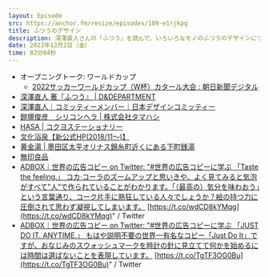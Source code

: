 ```yaml
---
layout: Episode
src: https://anchor.fm/resize/episodes/109-e1rjkpq
title: ふつうのデザイン
description: 深澤直人さんの「ふつう」を読んで、いろいろなモノのふつうのデザインについて考えてみました。
date: 2022年12月2日（金）
time: 82分04秒
---
```


- オープニングトーク: ワールドカップ
    - [2022サッカーワールドカップ（W杯）カタール大会 : 朝日新聞デジタル](https://www.asahi.com/worldcup/)
- [深澤直人 著『ふつう』 | D&DEPARTMENT](https://www.d-department.com/item/2018000100098.html)
- [深澤直人｜コミッティーメンバー｜日本デザインコミッティー](https://designcommittee.jp/member/fukasawa_naoto.html)
- [鎧塚俊彦　シリコンヘラ | 株式会社タマハシ](https://www.smile-king.co.jp/product/%e9%8e%a7%e5%a1%9a%e4%bf%8a%e5%bd%a6%e3%80%80%e3%82%b7%e3%83%aa%e3%82%b3%e3%83%b3%e3%83%98%e3%83%a9/)
- [HASA | コクヨステーショナリー](https://www.kokuyo-st.co.jp/stationery/hasa/)
- [文化浴泉【新公式HP(2018/11～)】](https://www.bunkayokusen1010.com/)
- [黄金湯 | 墨田区太平オリナス錦糸町近くにある下町銭湯](https://koganeyu.com/)
- [無印良品](https://www.muji.com/jp/ja/store)
- [ADBOX｜世界の広告コピー on Twitter: "#世界の広告コピーに学ぶ 「Taste the feeling.」 コカ·コーラのズームアップと思いきや、よく見てみると気泡がすべて”人”で作られていることがわかります。「（最高の）気分を味わおう」という言葉通り、コーク片手に熱狂している人々でしょうか？絵の持つ力に圧倒されて思わず凝視してしまいます。](https://twitter.com/adbox2020/status/1555508917995814913) [https://t.co/wdCD8kYMqg](https://t.co/wdCD8kYMqg)" / Twitter
- [ADBOX｜世界の広告コピー on Twitter: "#世界の広告コピーに学ぶ 「JUST DO IT. ANYTIME.」 もはや説明不要の世界一有名なコピー「Just Do It」ですが、おなじみのスウォッシュマークを時計の針に見立てて何かを始めるには時間は選ばないことを表現しています。](https://twitter.com/adbox2020/status/1554784141459296257) [https://t.co/TgTF3OG0Bu](https://t.co/TgTF3OG0Bu)" / Twitter